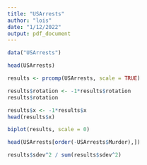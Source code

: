 ```yaml
---
title: "USArrests"
author: "lois"
date: "1/12/2022"
output: pdf_document
---
```


```r
data("USArrests")
```
```r
head(USArrests)
```
```r
results <- prcomp(USArrests, scale = TRUE)
```
```r
results$rotation <- -1*results$rotation
results$rotation
```
```r
results$x <- -1*results$x
head(results$x)
```
```r
biplot(results, scale = 0)
```
```r
head(USArrests[order(-USArrests$Murder),])
```
```r
results$sdev^2 / sum(results$sdev^2)
```